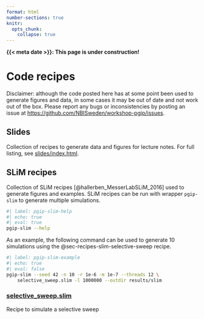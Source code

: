 ```yaml
---
format: html
number-sections: true
knitr:
  opts_chunk:
    collapse: true
---
```


<!-- markdownlint-disable MD041 -->

[**{{< meta date >}}: This page is under construction!**]{.large}

<!-- markdownlint-enable MD041 -->

# Code recipes

::: {.callout-important}

Disclaimer: although the code posted here has at some point been used
to generate figures and data, in some cases it may be out of date and
not work out of the box. Please report any bugs or inconsistencies by
posting an issue at
<https://github.com/NBISweden/workshop-pgip/issues>.

:::

## Slides

Collection of recipes to generate data and figures for lecture notes.
For full listing, see [slides/index.html](slides/index.qmd).

## SLiM recipes

Collection of SLiM recipes [@hallerben_MesserLabSLiM_2016] used to
generate figures and examples. SLiM recipes can be run with wrapper
`pgip-slim` to generate multiple simulations.

```bash
#| label: pgip-slim-help
#| echo: true
#| eval: true
pgip-slim --help
```

As an example, the following command can be used to generate 10
simulations using the @sec-recipes-slim-selective-sweep recipe.

```bash
#| label: pgip-slim-example
#| echo: true
#| eval: false
pgip-slim --seed 42 -n 10 -r 1e-6 -m 1e-7 --threads 12 \
    selective_sweep.slim -l 1000000 --outdir results/slim
```

### [selective_sweep.slim](slim/selective_sweep.slim) {#sec-recipes-slim-selective-sweep}

Recipe to simulate a selective sweep
